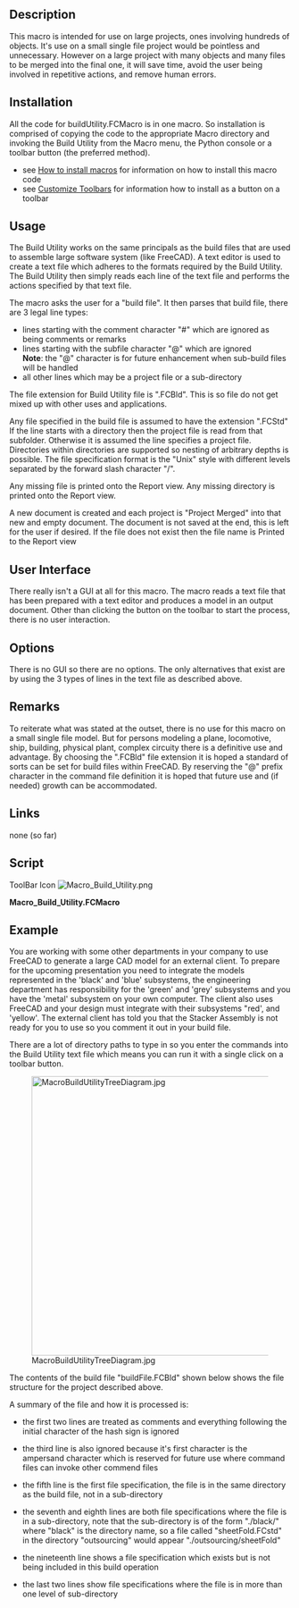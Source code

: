 <languages/>
{{Macro
|Name=Macro Build Utility
|Description=This macro provides a Build Utility to assemble multiple project files into one project file.
|Author=Piffpoof
|Version=1.0
|Date=2015-01-21
|FCVersion=All
|Download=[https://www.freecadweb.org/wiki/images/8/87/Macro_Build_Utility.png ToolBar Icon]
}}

==Description==
This macro is intended for use on large projects, ones involving hundreds of objects. It's use on a small single file project would be pointless and unnecessary. However on a large project with many objects and many files to be merged into the final one, it will save time, avoid the user being involved in repetitive actions, and remove human errors.

==Installation==
All the code for buildUtility.FCMacro is in one macro. So installation is comprised of copying the code to the appropriate Macro directory and invoking the Build Utility from the Macro menu, the Python console or a toolbar button (the preferred method).
* see [[How to install macros]] for information on how to install this macro code
* see [[Customize Toolbars]] for information how to install as a button on a toolbar

==Usage==
The Build Utility works on the same principals as the build files that are used to assemble large software system (like FreeCAD). A text editor is used to create a text file which adheres to the formats required by the Build Utility. The Build Utility then simply reads each line of the text file and performs the actions specified by that text file.

The macro asks the user for a "build file". It then parses that build file, there are 3 legal line types:
* lines starting with the comment character "#" which are ignored as being comments or remarks
* lines starting with the subfile character "@" which are ignored<br /><b>Note</b>: the "@" character is for future enhancement when sub-build files will be handled
* all other lines which may be a project file or a sub-directory

The file extension for Build Utility file is ".FCBld". This is so file do not get mixed up with other uses and applications.

Any file specified in the build file is assumed to have the extension ".FCStd"
If the line starts with a directory then the project file is read from that subfolder. Otherwise it is assumed the line specifies a project file. Directories within directories are supported so nesting of arbitrary depths is possible. The file specification format is the "Unix" style with different levels separated by the forward slash character "/".

Any missing file is printed onto the Report view. Any missing directory is printed onto the Report view.

A new document is created and each project is "Project Merged" into that new and empty document.
The document is not saved at the end, this is left for the user if desired.
If the file does not exist then the file name is Printed to the Report view

==User Interface==
There really isn't a GUI at all for this macro. The macro reads a text file that has been prepared with a text editor and produces a model in an output document. Other than clicking the button on the toolbar to start the process, there is no user interaction.

==Options==
There is no GUI so there are no options. The only alternatives that exist are by using the 3 types of lines in the text file as described above.

==Remarks==
To reiterate what was stated at the outset, there is no use for this macro on a small single file model. But for persons modeling a plane, locomotive, ship, building, physical plant, complex circuity there is a definitive use and advantage. By choosing the ".FCBld" file extension it is hoped a standard of sorts can be set for build files within FreeCAD. By reserving the "@" prefix character in the command file definition it is hoped that future use and (if needed) growth can be accommodated.

==Links==
none (so far)

==Script==

ToolBar Icon [[Image:Macro_Build_Utility.png]]

'''Macro_Build_Utility.FCMacro'''

{{MacroCode|code=
#
#						Build Utility
#                       v 0.0 - build from files and files in sub-folders
#
#***********************************************************************************
# routine to read in a build file and merge all specified projects
"""
This function asks the user for a "build file". It then parses that build file, there
are 3 legal line types:
- lines starting with the comment character "#" which are ignored
- lines starting with the subfile character "@" which are ignored
	Note:	the "@" character is for future enhancement when sub-build files 
			will be handled
- all other lines which may be a project file or a subfolder (sub-directory)
If the line is a subfolder then the project file is read from that subfolder.
Otherwise it is assumed the line specifies a project file.
A new document is created and each project is "Project Merged" into that new and empty document.
The document is not saved at the end, this is left for the user if desired.
If the file does not exist then the file name is Printed to the Report view
"""
"""
Example file:
#this is a sample build file
#==============================
@sub-build-files - not presently inplemented
# first the top-level file
metal
# now some misc files
./black/black
./blue/blue
# file does not exist
zebra 
# folder does not exist
/bear/bear
# multiple files in one sub-folder
./engineering/green
./engineering/grey
#multiple files in hierarchical folders
./externalModules/white
./externalModules/red/red
#./externalModules/red/stackerAssembly - commented out as not currently loading
./externalModules/red/orange
./externalModules/red/level3/yellow
"""
# import statements
import FreeCAD
import os.path
from PySide import QtGui

# UI Class definitions

# Class definitions

# Function definitionss

# Constant definitions
buildTargetDocument = "build_target"
commentTag = "#"
subfileTag = "@"
lineFeed = "\n"
subfolder = "./"
carriageReturn = "\r"
fileSeparator = "/"
fcFileExtension      = ".FCStd"
fcFileExtensionUC  = ".FCSTD"
fcFileExtensionLen = -6

# code ***********************************************************************************
buildFilePathName=QtGui.QFileDialog.getOpenFileName()[0]
if len(buildFilePathName) > 0:
	# set up a new empty "build_target" document
	FreeCAD.newDocument(buildTargetDocument)
	FreeCAD.setActiveDocument(buildTargetDocument)
	FreeCAD.ActiveDocument=FreeCAD.getDocument(buildTargetDocument)
	guiDoc=FreeCADGui.ActiveDocument
	#
	lastFileSeparator = buildFilePathName.rindex(fileSeparator)
	buildFilePath = buildFilePathName[: lastFileSeparator]
	buildFileName = buildFilePathName[lastFileSeparator +1:]
	#
	buildFileContents = open(buildFilePathName,"r")
	buildFileLines = buildFileContents.readlines()
	buildFileContents.close()
	#
	for line in buildFileLines:
		if line[0] == commentTag:
			# line of internal comment
			pass
		elif line[0] == subfileTag:
			# line of sub-build-file (not presently implemented)
			pass
		else:
			# a line which should specify a FreeCAD project file
			# - may be preceded by a sub-directory e.g. "./subdir309/"
			# - project file may be missing file extension
			#
			# if line break at end of file spec then remove
			if line[-1:] == lineFeed:
				line = line[:-1]
			if line[-1:] == carriageReturn:
				line = line[:-1]
			# if no FreeCAD project file extension supplied then append one
			# make an uppercase comparison in case of mixed case
			tempLine = fcFileExtension + line.upper()
			if fcFileExtensionUC != tempLine[fcFileExtensionLen:]:
				line = line + fcFileExtension
			# if there is a leading subdirectory then remove "./" from beginning
			if subfolder[0:2] == line[0:2]:
				line = line[2:]
			projectFileSpec = str(buildFilePath) + str("/") + str(line)
			if os.path.exists(projectFileSpec):
				guiDoc.mergeProject(projectFileSpec)
			else:
				FreeCAD.Console.PrintMessage('project file "' + projectFileSpec + '" not found' + "\n")

	# set view back to "build_target", it is up to user to save it (if they want)
	FreeCAD.setActiveDocument(buildTargetDocument)
	FreeCAD.ActiveDocument=FreeCAD.getDocument(buildTargetDocument)
	FreeCADGui.ActiveDocument=FreeCADGui.getDocument(buildTargetDocument)
	FreeCADGui.SendMsgToActiveView("ViewFit")
	FreeCADGui.activeDocument().activeView().viewAxometric()
#
#OS: Mac OS X
#Word size: 64-bit
#Version: 0.14.3703 (Git)
#Branch: releases/FreeCAD-0-14
#Hash: c6edd47334a3e6f209e493773093db2b9b4f0e40
#Python version: 2.7.5
#Qt version: 4.8.6
#Coin version: 3.1.3
#SoQt version: 1.5.0
#OCC version: 6.7.0
#
#thus ends the macro...
}}


==Example==
You are working with some other departments in your company to use FreeCAD to generate a large CAD model for an external client. To prepare for the upcoming presentation you need to integrate the models represented in the 'black' and 'blue' subsystems, the engineering department has responsibility for the 'green' and 'grey' subsystems and you have the 'metal' subsystem on your own computer. The client also uses FreeCAD and your design must integrate with their subsystems "red', and 'yellow'. The external client has told you that the Stacker Assembly is not ready for you to use so you comment it out in your build file.

There are a lot of directory paths to type in so you enter the commands into the Build Utility text file which means you can run it with a single click on a toolbar button.

[[File:MacroBuildUtilityTreeDiagram.jpg|500px]]

The contents of the build file "buildFile.FCBld" shown below shows the file structure for the project described above.

{{Code|code=
#this is the build file for the complete assembly
#==============================
@sub-build-files - not presently implemented
# first the top-level file
metal
# now some misc files
./black/black
./blue/blue
# file does not exist
zebra 
# folder does not exist
/bear/bear
# multiple files in one sub-folder
./engineering/green
./engineering/grey
#multiple files in hierarchical folders
./externalModules/white
./externalModules/red/red
#./externalModules/red/stackerAssembly - commented out as not currently loading
./externalModules/red/orange
./externalModules/red/level3/yellow
}}
A summary of the file and how it is processed is:
* the first two lines are treated as comments and everything following the initial character of the hash sign is ignored
{{Code|code=
#this is the build file for the complete assembly
#==============================
}}
* the third line is also ignored because it's first character is the ampersand character which is reserved for future use where command files can invoke other commend files
{{Code|code=
@sub-build-files - not presently implemented
}}
* the fifth line is the first file specification, the file is in the same directory as the build file, not in a sub-directory
{{Code|code=
metal}}
* the seventh and eighth lines are both file specifications where the file is in a sub-directory, note that the sub-directory is of the form "./black/" where "black" is the directory name, so a file called "sheetFold.FCstd" in the directory "outsourcing" would appear "./outsourcing/sheetFold"
{{Code|code=
./black/black
./blue/blue}}
* the nineteenth line shows a file specification which exists but is not being included in this build operation
{{Code|code=
#./externalModules/red/stackerAssembly - commented out as not currently loading}}
* the last two lines show file specifications where the file is in more than one level of sub-directory
{{Code|code=
./externalModules/red/orange
./externalModules/red/level3/yellow
}}



{{clear}}